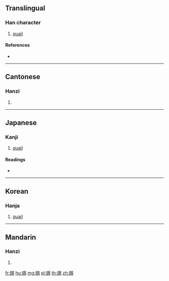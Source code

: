 {{character info/new}}
==Translingual==

===Han character===
{{Han char|rn=196|rad=鳥|as=06|sn=17|four=37427|canj=JVHAF,XJVHA}}

# [[quail]]

====References====
* {{Han ref|kx=1487.350|dkj=46852|dj=2019.020|hdz=74633.030|uh=9D33|ud=40243|bh=EF76|bd=61302}}

----

==Cantonese==

===Hanzi===
{{yue-hanzi|jyut=|y=aan3}}

# {{defn|lang=yue|sort=鳥06}}

----

==Japanese==

===Kanji===
{{ja-kanji|grade=|rs=鳥06}}

# [[quail]]

====Readings====
* {{ja-readings|on=[[あん]] (an), [[えん]] (en)|kun=[[うずら]] (uzura)}}

----

==Korean==

===Hanja===
{{ko-hanja|hangeul=안|rv=an|mr=an}}

# [[quail]]

----

==Mandarin==

===Hanzi===
{{cmn-hanzi|pin=[[yàn]] ([[yan4]])|wg=yen<sup>4</sup>}}

# {{defn|lang=cmn|sort=鳥06}}

[[fr:鴳]]
[[hu:鴳]]
[[mg:鴳]]
[[pl:鴳]]
[[th:鴳]]
[[zh:鴳]]
